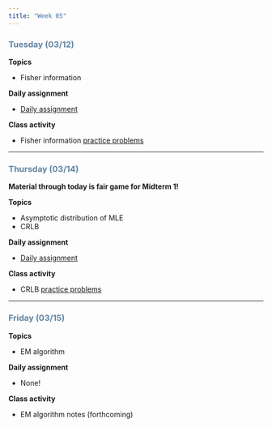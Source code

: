 ```yaml
---
title: "Week 05"
---
```


::: {style="color: #6284a2"}
### Tuesday (03/12)
:::

**Topics**

-   Fisher information

**Daily assignment**

-   [Daily assignment](daily/DA_09.pdf)

**Class activity**

-   Fisher information [practice problems](class/10_fisher.pdf)

------------------------------------------------------------------------

::: {style="color: #6284a2"}
### Thursday (03/14)
:::

**Material through today is fair game for Midterm 1!**

**Topics**

-   Asymptotic distribution of MLE
-   CRLB

**Daily assignment**

-   [Daily assignment](daily/DA_10.pdf)

**Class activity**

-   CRLB [practice problems](class/11_crlb.pdf)

------------------------------------------------------------------------

::: {style="color: #6284a2"}
### Friday (03/15)
:::

**Topics**

-   EM algorithm

**Daily assignment**

-   None!

**Class activity**

-   EM algorithm notes (forthcoming)

```{=html}
<!--
-   Example [implementation](class/EM_solns.qmd)

    -   Downloadable `.Rmd` template {{< downloadthis class/templates/EM_normal_mixture.Rmd dname="EM_normal_mixture" label=".Rmd" icon="arrow-down-short" class=styled id=btn1 >}} and data {{< downloadthis class/data/normal_mixture_data.Rda dname="normal_mixture_data" label=".Rda" icon="arrow-down-short" class=styled id=btn1 >}}
-->
```
